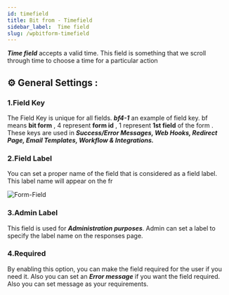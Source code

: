 ```yaml
---
id: timefield
title: Bit from - Timefield
sidebar_label:  Time field
slug: /wpbitform-timefield
---
```


***Time field*** accepts a valid time. This field is something that we scroll through time to choose a time for a particular action
## ⚙ General Settings :

### 1.Field Key
The Field Key is unique for all fields. **_bf4-1_** an example of field key. bf means **bit form** , 4 represent **form id** , 1 represent **1st field** of the form . These keys are used in **_Success/Error Messages, Web Hooks, Redirect Page, Email Templates, Workflow & Integrations._**
### 2.Field Label
You can set a proper name of the field that is considered as a field label. This label name will appear on the fr

<Image
  src="Field-Types/Time-Field-Bit-Form"
  alt="Form-Field"
  w="1900"
  h="350"
/>

### 3.Admin Label 
This field is used for **_Administration purposes_**. Admin can set a label to specify the label name on the responses page.
### 4.Required
By enabling this option, you can make the field required for the user if you need it. Also you can set an **_Error message_** if you want the field required. Also you can set message as your requirements.